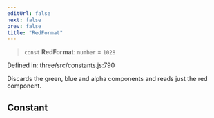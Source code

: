 ```yaml
---
editUrl: false
next: false
prev: false
title: "RedFormat"
---
```


> `const` **RedFormat**: `number` = `1028`

Defined in: three/src/constants.js:790

Discards the green, blue and alpha components and reads just the red component.

## Constant
